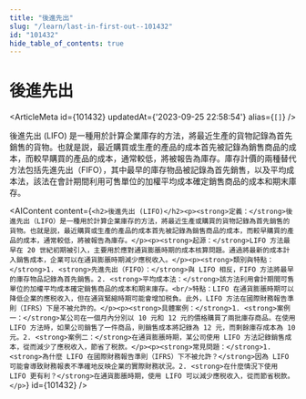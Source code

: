 ```yaml
---
title: "後進先出"
slug: "/learn/last-in-first-out--101432"
id: "101432"
hide_table_of_contents: true
---
```



# 後進先出

<ArticleMeta id={101432} updatedAt={'2023-09-25 22:58:54'} alias={`[]`} />
<div className='border-solid border-b border-t-0 my-4 border-[var(--ifm-color-gray-300)]' />

後進先出 (LIFO) 是一種用於計算企業庫存的方法，將最近生產的貨物記錄為首先銷售的貨物。也就是説，最近購買或生產的產品的成本首先被記錄為銷售商品的成本，而較早購買的產品的成本，通常較低，將被報告為庫存。庫存計價的兩種替代方法包括先進先出（FIFO），其中最早的庫存物品被記錄為首先銷售，以及平均成本法，該法在會計期間利用可售單位的加權平均成本確定銷售商品的成本和期末庫存。

<AIContent content={`<h2>後進先出 (LIFO)</h2><p><strong>定義：</strong>後進先出（LIFO）是一種用於計算企業庫存的方法，將最近生產或購買的貨物記錄為首先銷售的貨物。也就是説，最近購買或生產的產品的成本首先被記錄為銷售商品的成本，而較早購買的產品的成本，通常較低，將被報告為庫存。</p><p><strong>起源：</strong>LIFO 方法最早在 20 世紀初期被引入，主要用於應對通貨膨脹時期的成本核算問題。通過將最新的成本計入銷售成本，企業可以在通貨膨脹時期減少應税收入。</p><p><strong>類別與特點：</strong>1. <strong>先進先出（FIFO）：</strong>與 LIFO 相反，FIFO 方法將最早的庫存物品記錄為首先銷售。2. <strong>平均成本法：</strong>該方法利用會計期間可售單位的加權平均成本確定銷售商品的成本和期末庫存。<br/>特點：LIFO 在通貨膨脹時期可以降低企業的應税收入，但在通貨緊縮時期可能會增加税負。此外，LIFO 方法在國際財務報告準則（IFRS）下是不被允許的。</p><p><strong>具體案例：</strong>1. <strong>案例一：</strong>某公司在一個月內分別以 10 元和 12 元的價格購買了兩批庫存商品。在使用 LIFO 方法時，如果公司銷售了一件商品，則銷售成本將記錄為 12 元，而剩餘庫存成本為 10 元。2. <strong>案例二：</strong>在通貨膨脹時期，某公司使用 LIFO 方法記錄銷售成本，從而減少了應税收入，節省了税款。</p><p><strong>常見問題：</strong>1. <strong>為什麼 LIFO 在國際財務報告準則（IFRS）下不被允許？</strong>因為 LIFO 可能會導致財務報表不準確地反映企業的實際財務狀況。2. <strong>在什麼情況下使用 LIFO 更有利？</strong>在通貨膨脹時期，使用 LIFO 可以減少應税收入，從而節省税款。</p>`} id={101432} />
